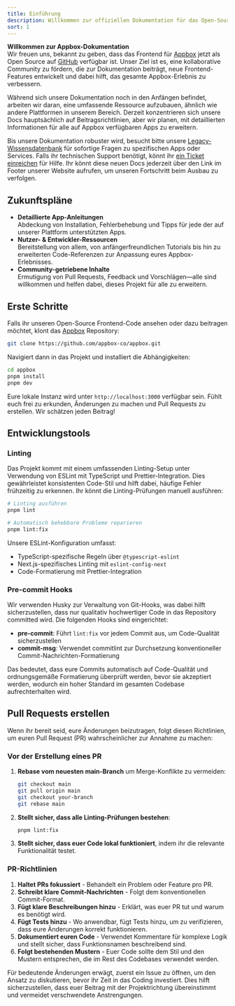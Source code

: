 ```yaml
---
title: Einführung
description: Willkommen zur offiziellen Dokumentation für das Open-Source Appbox Frontend.
sort: 1
---
```


**Willkommen zur Appbox-Dokumentation**  
Wir freuen uns, bekannt zu geben, dass das Frontend für [Appbox](https://www.appbox.co/) jetzt als Open Source auf [GitHub](https://github.com/appbox-co/appbox) verfügbar ist. Unser Ziel ist es, eine kollaborative Community zu fördern, die zur Dokumentation beiträgt, neue Frontend-Features entwickelt und dabei hilft, das gesamte Appbox-Erlebnis zu verbessern.

Während sich unsere Dokumentation noch in den Anfängen befindet, arbeiten wir daran, eine umfassende Ressource aufzubauen, ähnlich wie andere Plattformen in unserem Bereich. Derzeit konzentrieren sich unsere Docs hauptsächlich auf Beitragsrichtlinien, aber wir planen, mit detaillierten Informationen für alle auf Appbox verfügbaren Apps zu erweitern.

Bis unsere Dokumentation robuster wird, besucht bitte unsere [Legacy-Wissensdatenbank](https://billing.appbox.co/knowledgebase) für sofortige Fragen zu spezifischen Apps oder Services. Falls ihr technischen Support benötigt, könnt ihr [ein Ticket einreichen](https://billing.appbox.co/submitticket.php) für Hilfe. Ihr könnt diese neuen Docs jederzeit über den Link im Footer unserer Website aufrufen, um unseren Fortschritt beim Ausbau zu verfolgen.

## Zukunftspläne

- **Detaillierte App-Anleitungen**  
  Abdeckung von Installation, Fehlerbehebung und Tipps für jede der auf unserer Plattform unterstützten Apps.
- **Nutzer- & Entwickler-Ressourcen**  
  Bereitstellung von allem, von anfängerfreundlichen Tutorials bis hin zu erweiterten Code-Referenzen zur Anpassung eures Appbox-Erlebnisses.
- **Community-getriebene Inhalte**  
  Ermutigung von Pull Requests, Feedback und Vorschlägen—alle sind willkommen und helfen dabei, dieses Projekt für alle zu erweitern.

## Erste Schritte

Falls ihr unseren Open-Source Frontend-Code ansehen oder dazu beitragen möchtet, klont das [Appbox](https://github.com/appbox-co/appbox) Repository:

```bash
git clone https://github.com/appbox-co/appbox.git
```

Navigiert dann in das Projekt und installiert die Abhängigkeiten:

```bash
cd appbox
pnpm install
pnpm dev
```

Eure lokale Instanz wird unter `http://localhost:3000` verfügbar sein. Fühlt euch frei zu erkunden, Änderungen zu machen und Pull Requests zu erstellen. Wir schätzen jeden Beitrag!

## Entwicklungstools

### Linting

Das Projekt kommt mit einem umfassenden Linting-Setup unter Verwendung von ESLint mit TypeScript und Prettier-Integration. Dies gewährleistet konsistenten Code-Stil und hilft dabei, häufige Fehler frühzeitig zu erkennen. Ihr könnt die Linting-Prüfungen manuell ausführen:

```bash
# Linting ausführen
pnpm lint

# Automatisch behebbare Probleme reparieren
pnpm lint:fix
```

Unsere ESLint-Konfiguration umfasst:
- TypeScript-spezifische Regeln über `@typescript-eslint`
- Next.js-spezifisches Linting mit `eslint-config-next`
- Code-Formatierung mit Prettier-Integration

### Pre-commit Hooks

Wir verwenden Husky zur Verwaltung von Git-Hooks, was dabei hilft sicherzustellen, dass nur qualitativ hochwertiger Code in das Repository committed wird. Die folgenden Hooks sind eingerichtet:

- **pre-commit**: Führt `lint:fix` vor jedem Commit aus, um Code-Qualität sicherzustellen
- **commit-msg**: Verwendet commitlint zur Durchsetzung konventioneller Commit-Nachrichten-Formatierung

Das bedeutet, dass eure Commits automatisch auf Code-Qualität und ordnungsgemäße Formatierung überprüft werden, bevor sie akzeptiert werden, wodurch ein hoher Standard im gesamten Codebase aufrechterhalten wird.

## Pull Requests erstellen

Wenn ihr bereit seid, eure Änderungen beizutragen, folgt diesen Richtlinien, um euren Pull Request (PR) wahrscheinlicher zur Annahme zu machen:

### Vor der Erstellung eines PR

1. **Rebase vom neuesten main-Branch** um Merge-Konflikte zu vermeiden:
   ```bash
   git checkout main
   git pull origin main
   git checkout your-branch
   git rebase main
   ```

2. **Stellt sicher, dass alle Linting-Prüfungen bestehen**:
   ```bash
   pnpm lint:fix
   ```

3. **Stellt sicher, dass euer Code lokal funktioniert**, indem ihr die relevante Funktionalität testet.

### PR-Richtlinien

1. **Haltet PRs fokussiert** - Behandelt ein Problem oder Feature pro PR.
2. **Schreibt klare Commit-Nachrichten** - Folgt dem konventionellen Commit-Format.
3. **Fügt klare Beschreibungen hinzu** - Erklärt, was euer PR tut und warum es benötigt wird.
4. **Fügt Tests hinzu** - Wo anwendbar, fügt Tests hinzu, um zu verifizieren, dass eure Änderungen korrekt funktionieren.
5. **Dokumentiert euren Code** - Verwendet Kommentare für komplexe Logik und stellt sicher, dass Funktionsnamen beschreibend sind.
6. **Folgt bestehenden Mustern** - Euer Code sollte dem Stil und den Mustern entsprechen, die im Rest des Codebases verwendet werden.

Für bedeutende Änderungen erwägt, zuerst ein Issue zu öffnen, um den Ansatz zu diskutieren, bevor ihr Zeit in das Coding investiert. Dies hilft sicherzustellen, dass euer Beitrag mit der Projektrichtung übereinstimmt und vermeidet verschwendete Anstrengungen. 
